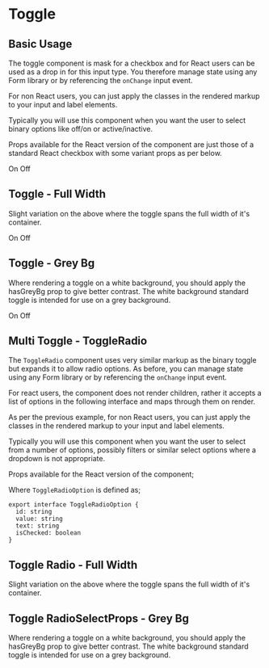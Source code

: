 
<Meta title="Toggle" component={Toggle} />

# Toggle

## Basic Usage

The toggle component is mask for a checkbox and for React users can be used as a drop in for this input type. You therefore manage state using any Form library or by referencing the `onChange` input event.

For non React users, you can just apply the classes in the rendered markup to your input and label elements.

Typically you will use this component when you want the user to select binary options like off/on or active/inactive.

Props available for the React version of the component are just those of a standard React checkbox with some variant props as per below.

<ArgsTable of={Toggle} />

<Canvas>
  <Story name="Basic Usage">
    <Toggle id="my-cool-toggle">
      <ElToggleItem>On</ElToggleItem>
      <ElToggleItem>Off</ElToggleItem>
    </Toggle>
  </Story>
</Canvas>

<RenderHtmlMarkup component="Toggle" story="Basic Usage" />

## Toggle - Full Width

Slight variation on the above where the toggle spans the full width of it's container.

<Canvas>
  <Story name="Toggle - Full Width">
    <Toggle id="my-cool-toggle-variants-fw" isFullWidth>
      <ElToggleItem>On</ElToggleItem>
      <ElToggleItem>Off</ElToggleItem>
    </Toggle>
  </Story>
</Canvas>

<RenderHtmlMarkup component="Toggle" story="Toggle - Full Width" />

## Toggle - Grey Bg

Where rendering a toggle on a white background, you should apply the hasGreyBg prop to give better contrast. The white background standard toggle is intended for use on a grey background.

<Canvas>
  <Story name="Toggle - Grey Bg">
    <Toggle id="my-cool-toggle-variants-grey" hasGreyBg>
      <ElToggleItem>On</ElToggleItem>
      <ElToggleItem>Off</ElToggleItem>
    </Toggle>
  </Story>
</Canvas>

<RenderHtmlMarkup component="Toggle" story="Toggle - Grey Bg" />

## Multi Toggle - ToggleRadio

The `ToggleRadio` component uses very similar markup as the binary toggle but expands it to allow radio options. As before, you can manage state using any Form library or by referencing the `onChange` input event.

For react users, the component does not render children, rather it accepts a list of options in the following interface and maps through them on render.

As per the previous example, for non React users, you can just apply the classes in the rendered markup to your input and label elements.

Typically you will use this component when you want the user to select from a number of options, possibly filters or similar select options where a dropdown is not appropriate.

Props available for the React version of the component;

<ArgsTable of={ToggleRadio} />

Where `ToggleRadioOption` is defined as;

```tsx
export interface ToggleRadioOption {
  id: string
  value: string
  text: string
  isChecked: boolean
}
```

<Canvas>
  <Story name="Toggle Radio - Default">
    <ToggleRadio
      name="my-cool-toggle-radio"
      options={[
        {
          id: 'option-1',
          value: 'option-1',
          text: 'Option 1',
          isChecked: true,
        },
        {
          id: 'option-2',
          value: 'option-2',
          text: 'Option 2',
          isChecked: false,
        },
        {
          id: 'option-3',
          value: 'option-3',
          text: 'Option 3',
          isChecked: false,
        },
      ]}
    />
  </Story>
</Canvas>

<RenderHtmlMarkup component="Toggle" story="Toggle Radio - Default" />

## Toggle Radio - Full Width

Slight variation on the above where the toggle spans the full width of it's container.

<Canvas>
  <Story name="Toggle Radio - Full Width">
    <ToggleRadio
      name="my-cool-toggle-radio-full-width"
      isFullWidth
      hasGreyBg
      options={[
        {
          id: 'option-1-fw',
          value: 'option-1-fw',
          text: 'Option 1',
          isChecked: true,
        },
        {
          id: 'option-2-fw',
          value: 'option-2-fw',
          text: 'Option 2',
          isChecked: false,
        },
        {
          id: 'option-3-fw',
          value: 'option-3-fw',
          text: 'Option 3',
          isChecked: false,
        },
      ]}
    />
  </Story>
</Canvas>

<RenderHtmlMarkup component="Toggle" story="Toggle Radio - Full Width" />

## Toggle RadioSelectProps - Grey Bg

Where rendering a toggle on a white background, you should apply the hasGreyBg prop to give better contrast. The white background standard toggle is intended for use on a grey background.

<Canvas>
  <Story name="Toggle RadioSelectProps - Grey Bg">
    <ToggleRadio
      name="my-cool-toggle-radio-full-width-grey"
      isFullWidth
      hasGreyBg
      options={[
        {
          id: 'option-1-fw-grey',
          value: 'option-1-fw-grey',
          text: 'Option 1',
          isChecked: true,
        },
        {
          id: 'option-2-fw-grey',
          value: 'option-2-fw-grey',
          text: 'Option 2',
          isChecked: false,
        },
        {
          id: 'option-3-fw-grey',
          value: 'option-3-fw-grey',
          text: 'Option 3',
          isChecked: false,
        },
      ]}
    />
  </Story>
</Canvas>

<RenderHtmlMarkup component="Toggle" story="Toggle RadioSelectProps - Grey Bg" />
